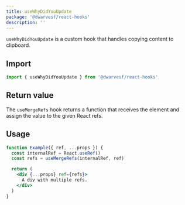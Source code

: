 ```yaml
---
title: useWhyDidYouUpdate
package: '@dwarvesf/react-hooks'
description: ''
---
```


`useWhyDidYouUpdate` is a custom hook that handles copying content to clipboard.

## Import

```js
import { useWhyDidYouUpdate } from '@dwarvesf/react-hooks'
```

## Return value

The `useMergeRefs` hook returns a function that receives the element and assign
the value to the given React refs.

## Usage

```jsx
function Example({ ref, ...props }) {
  const internalRef = React.useRef()
  const refs = useMergeRefs(internalRef, ref)

  return (
    <div {...props} ref={refs}>
      A div with multiple refs.
    </div>
  )
}
```
